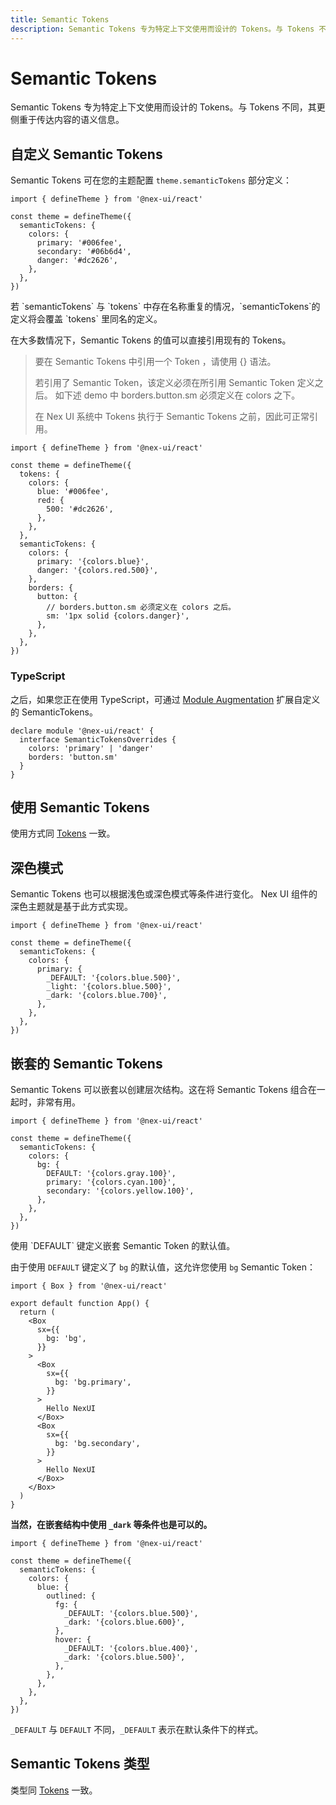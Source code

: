 ```yaml
---
title: Semantic Tokens
description: Semantic Tokens 专为特定上下文使用而设计的 Tokens。与 Tokens 不同，其更侧重于传达内容的语义信息。
---
```



# Semantic Tokens

Semantic Tokens 专为特定上下文使用而设计的 Tokens。与 Tokens 不同，其更侧重于传达内容的语义信息。

## 自定义 Semantic Tokens

Semantic Tokens 可在您的主题配置 `theme.semanticTokens` 部分定义：

```tsx
import { defineTheme } from '@nex-ui/react'

const theme = defineTheme({
  semanticTokens: {
    colors: {
      primary: '#006fee',
      secondary: '#06b6d4',
      danger: '#dc2626',
    },
  },
})
```

<Callout>
  若 `semanticTokens` 与 `tokens`
  中存在名称重复的情况，`semanticTokens`的定义将会覆盖 `tokens` 里同名的定义。
</Callout>

在大多数情况下，Semantic Tokens 的值可以直接引用现有的 Tokens。

> 要在 Semantic Tokens 中引用一个 Token ，请使用 \{} 语法。
>
> 若引用了 Semantic Token，该定义必须在所引用 Semantic Token 定义之后。 如下述 demo 中 borders.button.sm 必须定义在 colors 之下。
>
> 在 Nex UI 系统中 Tokens 执行于 Semantic Tokens 之前，因此可正常引用。

```tsx
import { defineTheme } from '@nex-ui/react'

const theme = defineTheme({
  tokens: {
    colors: {
      blue: '#006fee',
      red: {
        500: '#dc2626',
      },
    },
  },
  semanticTokens: {
    colors: {
      primary: '{colors.blue}',
      danger: '{colors.red.500}',
    },
    borders: {
      button: {
        // borders.button.sm 必须定义在 colors 之后。
        sm: '1px solid {colors.danger}',
      },
    },
  },
})
```

### TypeScript

之后，如果您正在使用 TypeScript，可通过 [Module Augmentation](https://www.typescriptlang.org/docs/handbook/declaration-merging.html#module-augmentation)
扩展自定义的 SemanticTokens。

```tsx
declare module '@nex-ui/react' {
  interface SemanticTokensOverrides {
    colors: 'primary' | 'danger'
    borders: 'button.sm'
  }
}
```

## 使用 Semantic Tokens

使用方式同 [Tokens](/docs/customization/tokens) 一致。

## 深色模式

Semantic Tokens 也可以根据浅色或深色模式等条件进行变化。 Nex UI 组件的深色主题就是基于此方式实现。

```tsx
import { defineTheme } from '@nex-ui/react'

const theme = defineTheme({
  semanticTokens: {
    colors: {
      primary: {
        _DEFAULT: '{colors.blue.500}',
        _light: '{colors.blue.500}',
        _dark: '{colors.blue.700}',
      },
    },
  },
})
```

## 嵌套的 Semantic Tokens

Semantic Tokens 可以嵌套以创建层次结构。这在将 Semantic Tokens 组合在一起时，非常有用。

```tsx
import { defineTheme } from '@nex-ui/react'

const theme = defineTheme({
  semanticTokens: {
    colors: {
      bg: {
        DEFAULT: '{colors.gray.100}',
        primary: '{colors.cyan.100}',
        secondary: '{colors.yellow.100}',
      },
    },
  },
})
```

<Callout type='info'>
  使用 `DEFAULT` 键定义嵌套 Semantic Token 的默认值。
</Callout>

由于使用 `DEFAULT` 键定义了 `bg` 的默认值，这允许您使用 `bg` Semantic Token：

```tsx
import { Box } from '@nex-ui/react'

export default function App() {
  return (
    <Box
      sx={{
        bg: 'bg',
      }}
    >
      <Box
        sx={{
          bg: 'bg.primary',
        }}
      >
        Hello NexUI
      </Box>
      <Box
        sx={{
          bg: 'bg.secondary',
        }}
      >
        Hello NexUI
      </Box>
    </Box>
  )
}
```

**当然，在嵌套结构中使用 `_dark` 等条件也是可以的。**

```tsx
import { defineTheme } from '@nex-ui/react'

const theme = defineTheme({
  semanticTokens: {
    colors: {
      blue: {
        outlined: {
          fg: {
            _DEFAULT: '{colors.blue.500}',
            _dark: '{colors.blue.600}',
          },
          hover: {
            _DEFAULT: '{colors.blue.400}',
            _dark: '{colors.blue.500}',
          },
        },
      },
    },
  },
})
```

`_DEFAULT` 与 `DEFAULT` 不同，`_DEFAULT` 表示在默认条件下的样式。

## Semantic Tokens 类型

类型同 [Tokens](/docs/customization/tokens) 一致。
